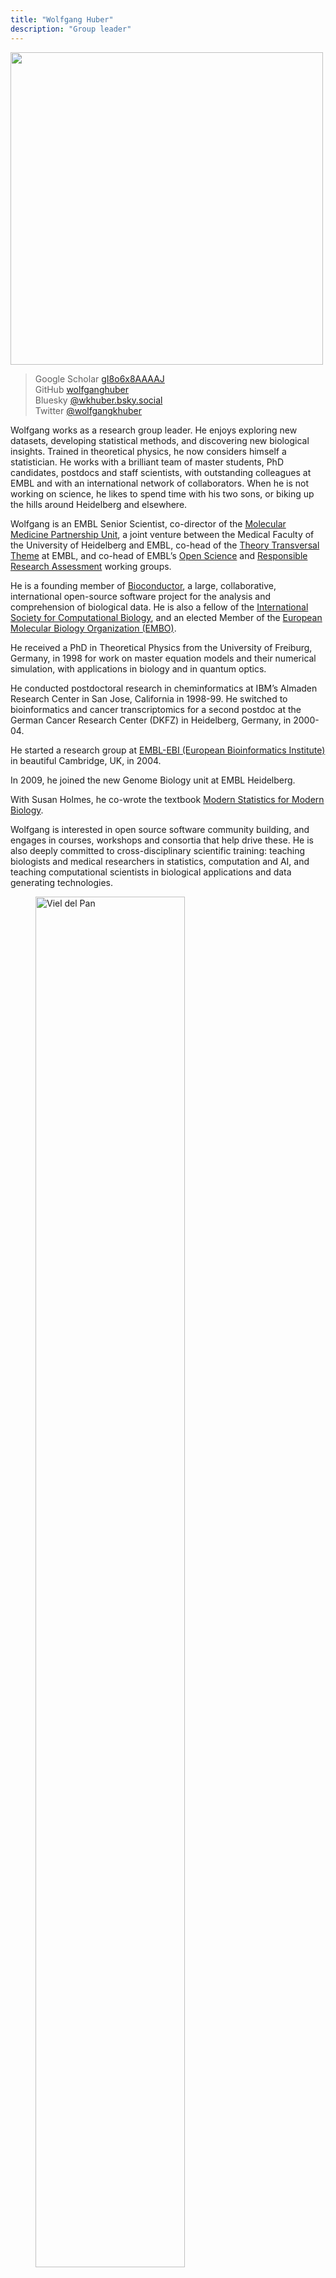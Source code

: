 ```yaml
---
title: "Wolfgang Huber"
description: "Group leader"
---
```


![](wolfgang-huber-1000x700.jpg){width=500 fig-align="center"}

>Google Scholar  [gI8o6x8AAAAJ](https://scholar.google.com/citations?user=gI8o6x8AAAAJ&hl=en) \
>GitHub          [wolfganghuber](https://github.com/wolfganghuber) \
>Bluesky         [@wkhuber.bsky.social](https://bsky.app/profile/wkhuber.bsky.social) \
>Twitter         [@wolfgangkhuber](https://twitter.com/wolfgangkhuber) \

Wolfgang works as a research group leader.
He enjoys exploring new datasets, developing statistical methods, and discovering new biological insights. Trained in theoretical physics, he now considers himself a statistician. He works with a brilliant team of master students, PhD candidates, postdocs and staff scientists, with outstanding colleagues at EMBL and with an international network of collaborators. When he is not working on science, he likes to spend time with his two sons, or biking up the hills around Heidelberg and elsewhere.

Wolfgang is an EMBL Senior Scientist, co-director of the 
[Molecular Medicine Partnership Unit](https://www.embl.org/about/info/mmpu), a joint venture between the Medical Faculty of the University of Heidelberg and EMBL, co-head of the 
[Theory Transversal Theme](https://www.embl.org/about/programme/research-plans/theory-at-embl) at EMBL, and co-head of EMBL's 
[Open Science](https://www.embl.org/about/open-science/) and
[Responsible Research Assessment](https://www.embl.org/about/research-assessment/)
working groups.

He is a founding member of [Bioconductor](https://bioconductor.org), a large, collaborative, international open-source software project for the analysis and comprehension of biological data. He is also a fellow of the [International Society for Computational Biology](https://www.iscb.org/), and an elected Member of the [European Molecular Biology Organization (EMBO)](https://www.embo.org/). 

He received a PhD in Theoretical Physics from the University of Freiburg, Germany, in 1998 for work on master equation models and their numerical simulation, with applications in biology and in quantum optics.

He conducted postdoctoral research in cheminformatics at IBM's Almaden Research Center in San Jose, California in 1998-99. He switched to bioinformatics and cancer transcriptomics for a second postdoc at the German Cancer Research Center (DKFZ) in Heidelberg, Germany, in 2000-04. 

He started a research group at [EMBL-EBI (European Bioinformatics Institute)](https://www.ebi.ac.uk/) in beautiful Cambridge, UK, in 2004.

In 2009, he joined the new Genome Biology unit at EMBL Heidelberg.

With Susan Holmes, he co-wrote the textbook [Modern Statistics for Modern Biology](https://www.huber.embl.de/msmb).

Wolfgang is interested in open source software community building, and engages in courses, workshops and consortia that help drive these. He is also deeply committed to cross-disciplinary scientific training: teaching biologists and medical researchers in statistics, computation and AI, and teaching computational scientists in biological applications and data generating technologies. 

![Viel del Pan](../photos/Marmolada.jpg){fig-align="center" width="75%" .lightbox}

![Forcella Ambrizzola](../photos/Forcella-Ambrizzola.jpg){fig-align="center" width="75%" .lightbox}

